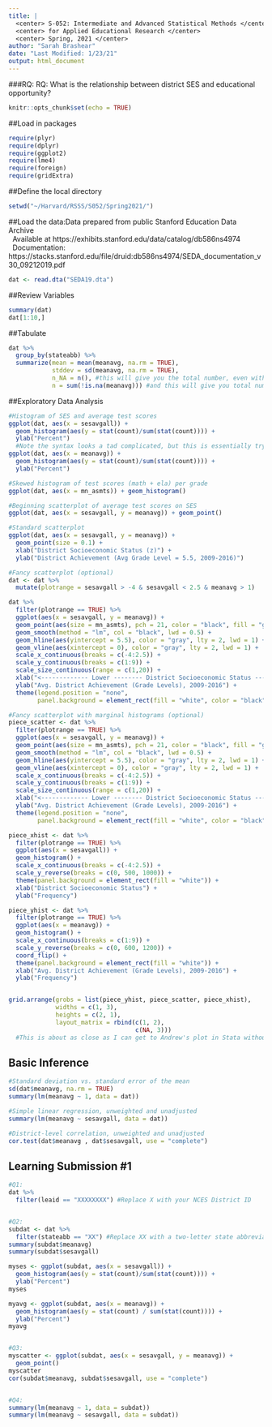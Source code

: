 ```yaml
---
title: |
  <center> S-052: Intermediate and Advanced Statistical Methods </center>
  <center> for Applied Educational Research </center>
  <center> Spring, 2021 </center>
author: "Sarah Brashear"
date: "Last Modified: 1/23/21"
output: html_document
---
```


###RQ:  RQ: What is the relationship between district SES and educational opportunity?

```r
knitr::opts_chunk$set(echo = TRUE)
```


##Load in packages
```r
require(plyr)
require(dplyr)
require(ggplot2)
require(lme4)
require(foreign)
require(gridExtra)
```


##Define the local directory
```r
setwd("~/Harvard/RSSS/S052/Spring2021/")
```


##Load the data:Data prepared from public Stanford Education Data Archive <br/>
\ \ Available at https://exhibits.stanford.edu/data/catalog/db586ns4974 <br/>
\ \ Documentation: https://stacks.stanford.edu/file/druid:db586ns4974/SEDA_documentation_v30_09212019.pdf

```r
dat <- read.dta("SEDA19.dta")

```


##Review Variables
```r
summary(dat)
dat[1:10,]
```


##Tabulate
```r
dat %>%
  group_by(stateabb) %>%
  summarize(mean = mean(meanavg, na.rm = TRUE),
            stddev = sd(meanavg, na.rm = TRUE),
            n_NA = n(), #this will give you the total number, even with NAs
            n = sum(!is.na(meanavg))) #and this will give you total number of non-NAs
```


##Exploratory Data Analysis
```r
#Histogram of SES and average test scores
ggplot(dat, aes(x = sesavgall)) +
  geom_histogram(aes(y = stat(count)/sum(stat(count)))) +
  ylab("Percent")
  #Note the syntax looks a tad complicated, but this is essentially trying to force R to give us a histogram that shows "percents", rather than the straightforward "counts". To do this, we essentially tell R to put on the y-axis the count, divided by the total count. If you don't really care about percents, see the mn_asmts syntax below
ggplot(dat, aes(x = meanavg)) +
  geom_histogram(aes(y = stat(count)/sum(stat(count)))) +
  ylab("Percent")

#Skewed histogram of test scores (math + ela) per grade
ggplot(dat, aes(x = mn_asmts)) + geom_histogram()

#Beginning scatterplot of average test scores on SES
ggplot(dat, aes(x = sesavgall, y = meanavg)) + geom_point()

#Standard scatterplot
ggplot(dat, aes(x = sesavgall, y = meanavg)) +
  geom_point(size = 0.1) +
  xlab("District Socioeconomic Status (z)") +
  ylab("District Achievement (Avg Grade Level = 5.5, 2009-2016)")

#Fancy scatterplot (optional)
dat <- dat %>%
  mutate(plotrange = sesavgall > -4 & sesavgall < 2.5 & meanavg > 1)

dat %>%
  filter(plotrange == TRUE) %>%
  ggplot(aes(x = sesavgall, y = meanavg)) +
  geom_point(aes(size = mn_asmts), pch = 21, color = "black", fill = "gray") +
  geom_smooth(method = "lm", col = "black", lwd = 0.5) +
  geom_hline(aes(yintercept = 5.5), color = "gray", lty = 2, lwd = 1) +
  geom_vline(aes(xintercept = 0), color = "gray", lty = 2, lwd = 1) +
  scale_x_continuous(breaks = c(-4:2.5)) +
  scale_y_continuous(breaks = c(1:9)) +
  scale_size_continuous(range = c(1,20)) +
  xlab("<------------- Lower -------- District Socioeconomic Status -------- Higher ------>") +
  ylab("Avg. District Achievement (Grade Levels), 2009-2016") +
  theme(legend.position = "none",
        panel.background = element_rect(fill = "white", color = "black"))

#Fancy scatterplot with marginal histograms (optional)
piece_scatter <- dat %>%
  filter(plotrange == TRUE) %>%
  ggplot(aes(x = sesavgall, y = meanavg)) +
  geom_point(aes(size = mn_asmts), pch = 21, color = "black", fill = "gray") +
  geom_smooth(method = "lm", col = "black", lwd = 0.5) +
  geom_hline(aes(yintercept = 5.5), color = "gray", lty = 2, lwd = 1) +
  geom_vline(aes(xintercept = 0), color = "gray", lty = 2, lwd = 1) +
  scale_x_continuous(breaks = c(-4:2.5)) +
  scale_y_continuous(breaks = c(1:9)) +
  scale_size_continuous(range = c(1,20)) +
  xlab("<------------- Lower -------- District Socioeconomic Status -------- Higher ------>") +
  ylab("Avg. District Achievement (Grade Levels), 2009-2016") +
  theme(legend.position = "none",
        panel.background = element_rect(fill = "white", color = "black"))

piece_xhist <- dat %>%
  filter(plotrange == TRUE) %>%
  ggplot(aes(x = sesavgall)) +
  geom_histogram() +
  scale_x_continuous(breaks = c(-4:2.5)) +
  scale_y_reverse(breaks = c(0, 500, 1000)) +
  theme(panel.background = element_rect(fill = "white")) +
  xlab("District Socioeconomic Status") +
  ylab("Frequency")

piece_yhist <- dat %>%
  filter(plotrange == TRUE) %>%
  ggplot(aes(x = meanavg)) +
  geom_histogram() +
  scale_x_continuous(breaks = c(1:9)) +
  scale_y_reverse(breaks = c(0, 600, 1200)) +
  coord_flip() +
  theme(panel.background = element_rect(fill = "white")) +
  xlab("Avg. District Achievement (Grade Levels), 2009-2016") +
  ylab("Frequency")


grid.arrange(grobs = list(piece_yhist, piece_scatter, piece_xhist),
             widths = c(1, 3),
             heights = c(2, 1),
             layout_matrix = rbind(c(1, 2),
                                   c(NA, 3)))
  #This is about as close as I can get to Andrew's plot in Stata without seriously digging into some of the ggplot extension packages
```


## Basic Inference
```r
#Standard deviation vs. standard error of the mean
sd(dat$meanavg, na.rm = TRUE)
summary(lm(meanavg ~ 1, data = dat))

#Simple linear regression, unweighted and unadjusted
summary(lm(meanavg ~ sesavgall, data = dat))

#District-level correlation, unweighted and unadjusted
cor.test(dat$meanavg , dat$sesavgall, use = "complete")
```


## Learning Submission #1
```r
#Q1:
dat %>%
  filter(leaid == "XXXXXXXX") #Replace X with your NCES District ID	


#Q2:
subdat <- dat %>%
  filter(stateabb == "XX") #Replace XX with a two-letter state abbreviation
summary(subdat$meanavg)
summary(subdat$sesavgall)

myses <- ggplot(subdat, aes(x = sesavgall)) +
  geom_histogram(aes(y = stat(count)/sum(stat(count)))) +
  ylab("Percent")
myses

myavg <- ggplot(subdat, aes(x = meanavg)) +
  geom_histogram(aes(y = stat(count) / sum(stat(count)))) +
  ylab("Percent")
myavg


#Q3:
myscatter <- ggplot(subdat, aes(x = sesavgall, y = meanavg)) +
  geom_point()
myscatter
cor(subdat$meanavg, subdat$sesavgall, use = "complete")


#Q4:
summary(lm(meanavg ~ 1, data = subdat))
summary(lm(meanavg ~ sesavgall, data = subdat))
```